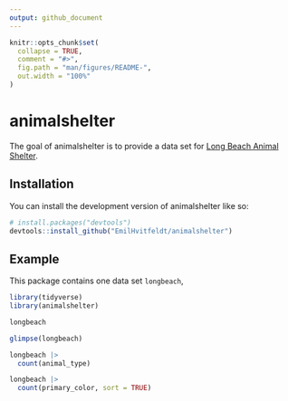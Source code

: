 ```yaml
---
output: github_document
---
```


<!-- README.md is generated from README.Rmd. Please edit that file -->

```r
knitr::opts_chunk$set(
  collapse = TRUE,
  comment = "#>",
  fig.path = "man/figures/README-",
  out.width = "100%"
)
```

# animalshelter

<!-- badges: start -->
<!-- badges: end -->

The goal of animalshelter is to provide a data set for [Long Beach Animal Shelter](https://data.longbeach.gov/explore/dataset/animal-shelter-intakes-and-outcomes).

## Installation

You can install the development version of animalshelter like so:

``` r
# install.packages("devtools")
devtools::install_github("EmilHvitfeldt/animalshelter")
```

## Example

This package contains one data set `longbeach`, 

```r
library(tidyverse)
library(animalshelter)

longbeach
```

```r
glimpse(longbeach)
```

```r
longbeach |>
  count(animal_type)
```

```r
longbeach |>
  count(primary_color, sort = TRUE)
```